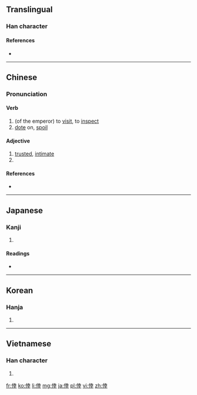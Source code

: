 {{also|幸}}
==Translingual==

===Han character===
{{Han char|rn=9|rad=人|as=08|sn=10|four=24241|canj=OGTJ|ids=⿰亻幸}}

====References====
* {{Han ref|kx=0107.310|dkj=00771|dj=0229.110|hdz=10170.060|uh=5016|ud=20502|bh=ADC6|bd=44486}}

----

==Chinese==
{{zh-forms}}

===Pronunciation===
{{zh-pron
|m=xìng
|c=hang6
|mc=y
|oc=y
|cat=a,v
}}

====Verb====
{{zh-verb}}

# (of the emperor) to [[visit]], to [[inspect]]
# [[dote]] on, [[spoil]]

====Adjective====
{{zh-adj}}

# [[trusted]], [[intimate]]
# {{alternative spelling of|幸|lang=zh}}

====References====
* {{cite web
|url=http://www.mdbg.net/chindict/chindict.php?page=worddict&wdrst=0&wdqb=倖
|title=倖
|work=MDBG English to Chinese dictionary ( Based on CC-CEDICT )
|language=Mandarin/English
|accessdate=2014-02-18}}

----

==Japanese==

===Kanji===
{{ja-kanji|grade=|rs=人08}}

# {{defn|lang=ja|sort=人08}}

====Readings====
* {{ja-readings|on=[[こう]] (kō)|kun=[[さいわい]] (saiwai)}}

----

==Korean==

===Hanja===
{{ko-hanja|hangeul=행|rv=haeng|mr=haeng}}

# {{defn|lang=ko|sort=人08}}

----

==Vietnamese==

===Han character===
{{vi-hantu|[[hãnh]], [[hạnh]]|rs=人08}}

# {{defn|lang=vi}}

[[fr:倖]]
[[ko:倖]]
[[li:倖]]
[[mg:倖]]
[[ja:倖]]
[[pl:倖]]
[[vi:倖]]
[[zh:倖]]